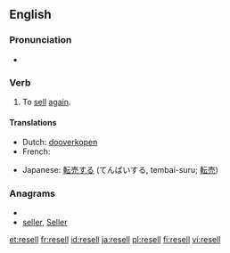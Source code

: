 ==English==

===Pronunciation===
* {{IPA|/'ɻisεl/}}
*: {{rhymes|ɛl}}

===Verb===
{{en-verb|resells|reselling|resold|resold}}

# To [[sell]] [[again]].

====Translations====
{{trans-top|To sell again}}
* Dutch: [[dooverkopen]]
* French: {{t+|fr|revendre}}
{{trans-mid}}
* Japanese: [[転売する]] (てんばいする, tembai-suru; [[転売]])
{{trans-bottom}}

===Anagrams===
* {{alphagram|eellrs}}
* [[seller#English|seller]], [[Seller#English|Seller]]

[[et:resell]]
[[fr:resell]]
[[id:resell]]
[[ja:resell]]
[[pl:resell]]
[[fi:resell]]
[[vi:resell]]